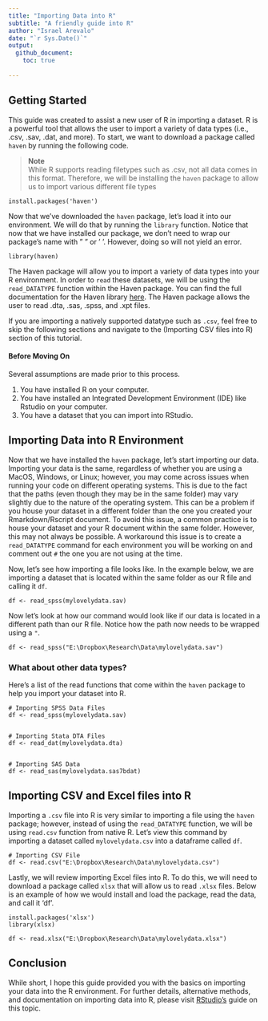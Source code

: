 ```yaml
---
title: "Importing Data into R"
subtitle: "A friendly guide into R"
author: "Israel Arevalo"
date: "`r Sys.Date()`"
output: 
  github_document:
    toc: true
    
---
```



## Getting Started

This guide was created to assist a new user of R in importing a dataset. R is a powerful tool that allows the user to import a variety of data types (i.e., .csv, .sav, .dat, and more). To start, we want to download a package called `haven` by running the following code. 

> **Note** \n\
> While R supports reading filetypes such as .csv, not all data comes in this format. Therefore, we will be installing the `haven` package to allow us to import various different file types

```
install.packages('haven')
```

Now that we've downloaded the `haven` package, let's load it into our environment. We will do that by running the `library` function. Notice that now that we have installed our package, we don't need to wrap our package's name with " " or ' '. However, doing so will not yield an error.

```
library(haven)
```

The Haven package will allow you to import a variety of data types into your R environment. In order to `read` these datasets, we will be using the `read_DATATYPE` function within the Haven package. You can find the full documentation for the Haven library [here](https://cran.r-project.org/web/packages/haven/haven.pdf). The Haven package allows the user to read .dta, .sas, .spss, and .xpt files. 

If you are importing a natively supported datatype such as `.csv`, feel free to skip the following sections and navigate to the (Importing CSV files into R) section of this tutorial.


#### Before Moving On

Several assumptions are made prior to this process. 

1. You have installed R on your computer.
2. You have installed an Integrated Development Environment (IDE) like Rstudio on your computer.
3. You have a dataset that you can import into RStudio.



## Importing Data into R Environment

Now that we have installed the `haven` package, let's start importing our data. Importing your data is the same, regardless of whether you are using a MacOS, Windows, or Linux; however, you may come across issues when running your code on different operating systems. This is due to the fact that the paths (even though they may be in the same folder) may vary slightly due to the nature of the operating system. This can be a problem if you house your dataset in a different folder than the one you created your Rmarkdown/Rscript document. To avoid this issue, a common practice is to house your dataset and your R document within the same folder. However, this may not always be possible. A workaround this issue is to create a `read_DATATYPE` command for each environment you will be working on and comment out `#` the one you are not using at the time. 

Now, let's see how importing a file looks like. In the example below, we are importing a dataset that is located within the same folder as our R file and calling it `df`.

```
df <- read_spss(mylovelydata.sav)
```

Now let's look at how our command would look like if our data is located in a different path than our R file. Notice how the path now needs to be wrapped using a `"`. 

```
df <- read_spss("E:\Dropbox\Research\Data\mylovelydata.sav")
```

### What about other data types?

Here's a list of the read functions that come within the `haven` package to help you import your dataset into R.


```
# Importing SPSS Data Files
df <- read_spss(mylovelydata.sav)


# Importing Stata DTA Files
df <- read_dat(mylovelydata.dta)


# Importing SAS Data
df <- read_sas(mylovelydata.sas7bdat)
```

## Importing CSV and Excel files into R

Importing a `.csv` file into R is very similar to importing a file using the `haven` package; however, instead of using the `read_DATATYPE` function, we will be using `read.csv` function from native R. Let's view this command by importing a dataset called `mylovelydata.csv` into a dataframe called `df`.

```
# Importing CSV File
df <- read.csv("E:\Dropbox\Research\Data\mylovelydata.csv")
```

Lastly, we will review importing Excel files into R. To do this, we will need to download a package called `xlsx` that will allow us to read `.xlsx` files. Below is an example of how we would install and load the package, read the data, and call it 'df'. 

```
install.packages('xlsx')
library(xlsx)

df <- read.xlsx("E:\Dropbox\Research\Data\mylovelydata.xlsx")

```

## Conclusion

While short, I hope this guide provided you with the basics on importing your data into the R environment. For further details, alternative methods, and documentation on importing data into R, please visit [RStudio's](https://support.rstudio.com/hc/en-us/articles/218611977-Importing-Data-with-the-RStudio-IDE) guide on this topic.

